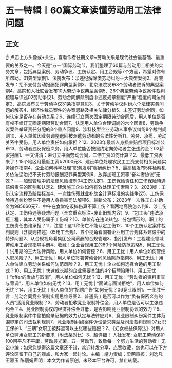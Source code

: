 # 五一特辑丨60篇文章读懂劳动用工法律问题
## 正文
☝ 点击上方头像或+关注，查看作者往期文章~劳动关系是现代社会最基础、最重要的关系之一。今天是“五一”国际劳动节，我们整理了60篇与劳动用工相关的实务文章，包括典型案例、劳动争议、工伤认定、用工合规等7个方面，希望对你有所帮助。01典型案例1、法院发布：涉违纪解除类劳动纠纷十大典型案例2、高院发布：拒不支付劳动报酬犯罪典型案例3、北京法院发布8个劳动者败诉的典型案例4、高院和人社联合发布10大劳动争议典型案例5、26个典型劳动争议案件裁判梳理与评述02劳动争议1、劳动合同解除制度中违反规章制度“严重”程度的司法判定2、高院发布关于劳动争议31条指导意见3、关于劳动争议纠纷六个法律实务问题的解答4、经济性裁员案件的办案思路及相关法律分析5、未签订劳动合同，如何认定是否存在劳动关系？6、连续订立两次固定期限劳动合同后，用人单位是否有权不续订无固定期限劳动合同7、认定用人单位合理调岗的六个因素8、劳动争议案件举证责任分配的8个重点问题9、涉科技型企业劳动人事争议纠纷8个裁判规则10、用人单位因业务调整退回被派遣劳动者的合法性分析11、劳务、承揽、劳动关系中受伤，用人单位责任如何承担？12、2023年最新人身损害赔偿项目标准公布13、劳动者违反保密义务，用人单位能否按照约定向劳动者主张违约金？03薪资报酬1、一文讲清：未订立书面劳动合同，二倍工资如何计算？2、最低工资表来了！15个地区月最低工资≥2000元3、建设单位处理农民工工资支付相关问题实务操作指南4、企业如何科学处理“职务发明”奖酬纠纷？5、最高检发布5件检察机关依法惩治拒不支付劳动报酬犯罪典型案例6、放弃加班工资等“奋斗者协议”无效？——加班管理中的法律风险控制04工伤认定1、工伤保险责任和工伤保险待遇赔偿责任的区别和认定2、建筑施工企业如何有效处理工伤索赔？3、2023版：工伤认定流程及赔偿标准4、一次性伤残就业补助金计算标准的实践争议5、工伤保险待遇纠纷案件不适用人身损害司法解释6、最新公布：2023年一次性工亡补助金为985660元7、中午在食堂吃饭摔伤算不算工伤？看两地高院怎么判8、涉工伤认定、工伤待遇等疑难问题（全文重点标注+废止旧规内容）9、“包工头”违法承揽工程，其本人受伤属于工伤吗？10、单位存在违法转包、分包情形的，职工的工伤责任由谁承担？11、注意！这11种伤亡不能认定工伤12、10个工伤认定案件裁判规则（含规则描述）05用工合规1、五个视角看国有企业用工合规体系建设中的特殊问题2、从合规视角看集团公司薪酬的合规管理3、指引发布：工程建设领域劳动用工合规指导手册4、收藏！企业合规用工的80个风险防范策略5、用工无忧丨试用期的三大法律风险，用人单位如何管控？6、用工无忧丨用人单位如何管控入职风险？7、用工无忧丨用人单位签署劳动合同风险防范指南8、用工无忧丨用人单位建立劳动关系如何防范风险？9、用工无忧丨企业如何选择合适的用工形式？10、用工无忧丨快速成长期的企业需要关注的4个招聘陷阱11、用工无忧丨“offer的发放与取消”，用人单位如何无忧？12、用工无忧丨“劳动者的资料审查与背调”，用人单位如何无忧？13、用工无忧 | “面试与面试拒绝”，用人单位如何无忧？14、用工无忧丨用人单位的“招聘广告”如何无忧？06竞业限制1、一图胜千言：劳动合同竞业限制实用思维导图2、普通员工是否可以作为“负有保密义务的人员”适用竞业限制？3、劳动者拒收竞业限制补偿金，用人单位是否可以主张违约金？4、竞业限制协议的经济补偿金过低，是否影响竞业限制协议的效力？5、竞业限制案件中偷拍偷录证据的效力认定与法律应对6、竞业限制纠纷案件主体范围界定的司法裁判规则7、竞业限制纠纷案件诉讼请求类型及司法裁判规则07女职工保护1、“三期”女职工被辞退可以主张哪些赔偿？2、《妇女权益保障法》对用人单位聘用女职工的新要求（附法条对比）3、超详细！ 人社发布: 女职工劳动保护100问平凡不平庸，劳动最光荣。五一劳动节，致敬每一个努力生活的劳动者！无讼小编：如果您觉得这篇文章还不错，欢迎转发分享、点赞收藏，您也可以在下方评论区留下自己的观点，和大家一起讨论。主编：靖力责编：梁萌审核：刘逸凡 王雅玉 陈丽娟声明：本文为作者原创，未经本平台许可，禁止转载。